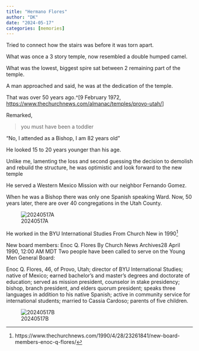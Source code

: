 ```yaml
---
title: "Hermano Flores"
author: "DK"
date: "2024-05-17"
categories: [memories]
---
```


Tried to connect how the stairs was before it was torn apart.

What was once a 3 story temple, now resembled a double humped camel.

What was the lowest, biggest spire sat between 2 remaining part of the temple.

A man approached and said, he was at the dedication of the temple.

That was over 50 years ago.\^\[9 February 1972, <https://www.thechurchnews.com/almanac/temples/provo-utah/>\]

Remarked,

>you must have been a toddler

"No, I attended as a Bishop, I am 82 years old"

He looked 15 to 20 years younger than his age.

Unlike me, lamenting the loss and second guessing the decision to demolish and rebuild the structure, he was optimistic and look forward to the new temple

He served a Western Mexico Mission with our neighbor Fernando Gomez.

When he was a Bishop there was only one Spanish speaking Ward.
Now, 50 years later, there are over 40 congregations in the Utah County.

![20240517A](20240517_075619.jpg){#fig-20240517A}

He worked in the BYU International Studies
From Church New in 1990^[https://www.thechurchnews.com/1990/4/28/23261841/new-board-members-enoc-q-flores/]

New board members: Enoc Q. Flores
By Church News Archives28 April 1990, 12:00 AM MDT
Two people have been called to serve on the Young Men General Board:

Enoc Q. Flores, 46, of Provo, Utah; director of BYU International Studies; native of Mexico; earned bachelor's and master's degrees and doctorate of education; served as mission president, counselor in stake presidency; bishop, branch president, and elders quorum president; speaks three languages in addition to his native Spanish; active in community service for international students; married to Cassia Cardoso; parents of five children.

![20240517B](20240517_192103.jpg){#fig-20240517B}
